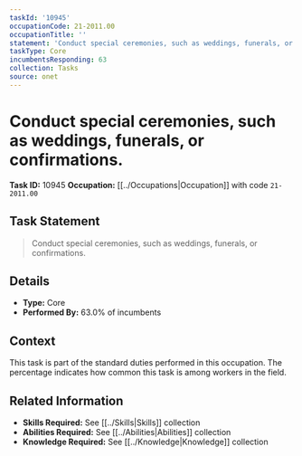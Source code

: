 ```yaml
---
taskId: '10945'
occupationCode: 21-2011.00
occupationTitle: ''
statement: 'Conduct special ceremonies, such as weddings, funerals, or confirmations.'
taskType: Core
incumbentsResponding: 63
collection: Tasks
source: onet
---
```

# Conduct special ceremonies, such as weddings, funerals, or confirmations.

**Task ID:** 10945
**Occupation:** [[../Occupations|Occupation]] with code `21-2011.00`

## Task Statement

> Conduct special ceremonies, such as weddings, funerals, or confirmations.

## Details

- **Type:** Core
- **Performed By:** 63.0% of incumbents

## Context

This task is part of the standard duties performed in this occupation. The percentage indicates how common this task is among workers in the field.

## Related Information

- **Skills Required:** See [[../Skills|Skills]] collection
- **Abilities Required:** See [[../Abilities|Abilities]] collection
- **Knowledge Required:** See [[../Knowledge|Knowledge]] collection
